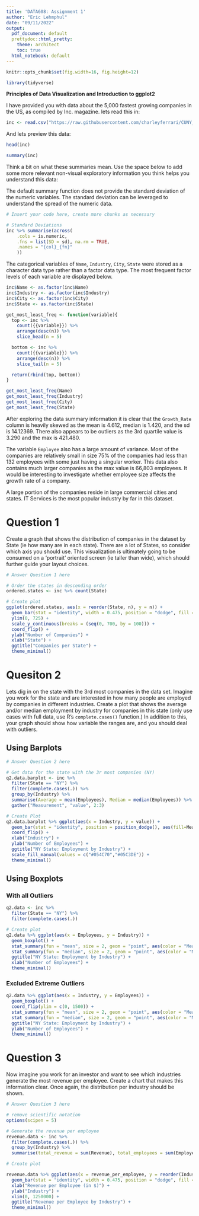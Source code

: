 ---
title: 'DATA608: Assignment 1'
author: "Eric Lehmphul"
date: "09/11/2022"
output:
  pdf_document: default
  prettydoc::html_pretty:
    theme: architect
    toc: true
  html_notebook: default
---

```{r, echo=FALSE}
knitr::opts_chunk$set(fig.width=16, fig.height=12) 
```

```{r, warning=F, message=F}
library(tidyverse)
```

**Principles of Data Visualization and Introduction to ggplot2**

I have provided you with data about the 5,000 fastest growing companies in the US, as compiled by Inc. magazine. lets read this in:

```{r}

inc <- read.csv("https://raw.githubusercontent.com/charleyferrari/CUNY_DATA_608/master/module1/Data/inc5000_data.csv", header= TRUE)

```

And lets preview this data:

```{r}

head(inc)

```


```{r}

summary(inc)

```

Think a bit on what these summaries mean. Use the space below to add some more relevant non-visual exploratory information you think helps you understand this data:


The default summary function does not provide the standard deviation of the numeric variables. The standard deviation can be leveraged to understand the spread of the numeric data.
```{r, warning=F}

# Insert your code here, create more chunks as necessary

# Standard Deviations
inc %>% summarise(across(
    .cols = is.numeric, 
    .fns = list(SD = sd), na.rm = TRUE, 
    .names = "{col}_{fn}"
    ))
```

The categorical variables of `Name`, `Industry`, `City`, `State` were stored as a character data type rather than a factor data type. The most frequent factor levels of each variable are displayed below.

```{r}
inc$Name <- as.factor(inc$Name)
inc$Industry <- as.factor(inc$Industry)
inc$City <- as.factor(inc$City)
inc$State <- as.factor(inc$State)
```


```{r}
get_most_least_freq <- function(variable){
  top <- inc %>% 
    count({{variable}}) %>%
    arrange(desc(n)) %>%
    slice_head(n = 5)

  bottom <- inc %>% 
    count({{variable}}) %>%
    arrange(desc(n)) %>%
    slice_tail(n = 5)

  return(rbind(top, bottom))
}
```

```{r}
get_most_least_freq(Name)
get_most_least_freq(Industry)
get_most_least_freq(City)
get_most_least_freq(State)
```


After exploring the data summary information it is clear that the `Growth_Rate` column is heavily skewed as the mean is 4.612, median is 1.420, and the sd is 14.12369. There also appears to be outliers as the 3rd quartile value is 3.290 and the max is 421.480.

The variable `Employee` also has a large amount of variance. Most of the companies are relatively small in size 75% of the companies had less than 132 employees with some just having a singular worker. This data also contains much larger companies as the max value is 66,803 employees. It would be interesting to investigate whether employee size affects the growth rate of a company.

A large portion of the companies reside in large commercial cities and states. IT Services is the most popular industry by far in this dataset.

# Question 1

Create a graph that shows the distribution of companies in the dataset by State (ie how many are in each state). There are a lot of States, so consider which axis you should use. This visualization is ultimately going to be consumed on a 'portrait' oriented screen (ie taller than wide), which should further guide your layout choices.

```{r}

# Answer Question 1 here

# Order the states in descending order
ordered.states <- inc %>% count(State)

# Create plot
ggplot(ordered.states, aes(x = reorder(State, n), y = n)) +
  geom_bar(stat = "identity", width = 0.475, position = "dodge", fill = "#3B7696") +
  ylim(0, 725) +
  scale_y_continuous(breaks = (seq(0, 700, by = 100))) +
  coord_flip() +
  ylab("Number of Companies") +
  xlab("State") +
  ggtitle("Companies per State") +
  theme_minimal()
```

# Quesiton 2

Lets dig in on the state with the 3rd most companies in the data set. Imagine you work for the state and are interested in how many people are employed by companies in different industries. Create a plot that shows the average and/or median employment by industry for companies in this state (only use cases with full data, use R's `complete.cases()` function.) In addition to this, your graph should show how variable the ranges are, and you should deal with outliers.

## Using Barplots

```{r}

# Answer Question 2 here

# Get data for the state with the 3r most companies (NY)
q2.data.barplot <- inc %>%
  filter(State == "NY") %>%
  filter(complete.cases(.)) %>%
  group_by(Industry) %>%
  summarise(Average = mean(Employees), Median = median(Employees)) %>%
  gather("Measurement", "value", 2:3)

# Create Plot
q2.data.barplot %>% ggplot(aes(x = Industry, y = value)) +
  geom_bar(stat = "identity", position = position_dodge(), aes(fill=Measurement)) +
  coord_flip() +
  xlab("Industry") +
  ylab("Number of Employees") +
  ggtitle("NY State: Employment by Industry") +
  scale_fill_manual(values = c("#054C70","#05C3DE")) +
  theme_minimal()


```

## Using Boxplots

### With all Outliers


```{r}
q2.data <- inc %>%
  filter(State == "NY") %>%
  filter(complete.cases(.))

# Create plot
q2.data %>% ggplot(aes(x = Employees, y = Industry)) +
  geom_boxplot() +
  stat_summary(fun = "mean", size = 2, geom = "point", aes(color = "Mean")) +
  stat_summary(fun = "median", size = 2, geom = "point", aes(color = "Median")) +
  ggtitle("NY State: Employment by Industry") +
  xlab("Number of Employees") +
  theme_minimal()
```

### Excluded Extreme Outliers

```{r}
q2.data %>% ggplot(aes(x = Industry, y = Employees)) +
  geom_boxplot() +
  coord_flip(ylim = c(0, 1500)) +
  stat_summary(fun = "mean", size = 2, geom = "point", aes(color = "Mean")) +
  stat_summary(fun = "median", size = 2, geom = "point", aes(color = "Median")) +
  ggtitle("NY State: Employment by Industry") +
  ylab("Number of Employees") +
  theme_minimal()
```




# Question 3

Now imagine you work for an investor and want to see which industries generate the most revenue per employee. Create a chart that makes this information clear. Once again, the distribution per industry should be shown.

```{r}

# Answer Question 3 here

# remove scientific notation
options(scipen = 5)

# Generate the revenue per employee
revenue.data <- inc %>%
  filter(complete.cases(.)) %>%
  group_by(Industry) %>%
  summarise(total_revenue = sum(Revenue), total_employees = sum(Employees), revenue_per_employee = (total_revenue / total_employees))

# Create plot

revenue.data %>% ggplot(aes(x = revenue_per_employee, y = reorder(Industry, revenue_per_employee))) +
  geom_bar(stat = "identity", width = 0.475, position = "dodge", fill = "#04354F") +
  xlab("Revenue per Employee (in $)") +
  ylab("Industry") +
  xlim(0, 1250000) +
  ggtitle("Revenue per Employee by Industry") +
  theme_minimal()
```

